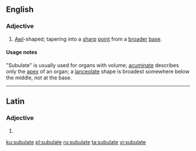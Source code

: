 ==English==

===Adjective===
{{en-adj}}

# {{lb|en|biology}} [[awl|Awl]]-shaped; tapering into a [[sharp]] [[point]] from a [[broad]]er [[base]].

====Usage notes====
"Subulate" is usually used for organs with volume; [[acuminate]] describes only the [[apex]] of an organ; a [[lanceolate]] shape is broadest somewhere below the middle, not at the base.

----

==Latin==

===Adjective===
{{la-adj-form|sūbulāte}}

# {{inflection of|sūbulātus||voc|m|s|lang=la}}

[[ku:subulate]]
[[pl:subulate]]
[[ru:subulate]]
[[ta:subulate]]
[[vi:subulate]]